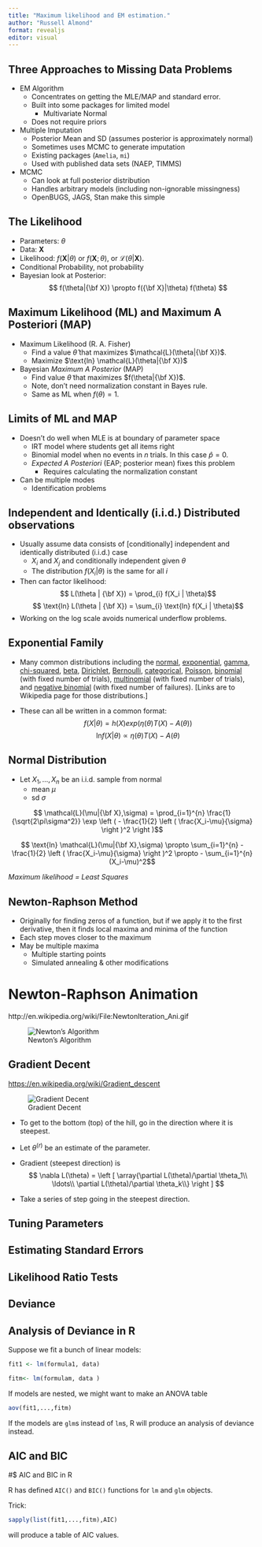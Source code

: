 ```yaml
---
title: "Maximum likelihood and EM estimation."
author: "Russell Almond"
format: revealjs
editor: visual
---
```


## Three Approaches to Missing Data Problems

-   EM Algorithm
    -   Concentrates on getting the MLE/MAP and standard error.
    -   Built into some packages for limited model
        -   Multivariate Normal
    -   Does not require priors
-   Multiple Imputation
    -   Posterior Mean and SD (assumes posterior is approximately normal)
    -   Sometimes uses MCMC to generate imputation
    -   Existing packages (`Amelia`, `mi`)
    -   Used with published data sets (NAEP, TIMMS)
-   MCMC
    -   Can look at full posterior distribution
    -   Handles arbitrary models (including non-ignorable missingness)
    -   OpenBUGS, JAGS, Stan make this simple

## The Likelihood

-   Parameters: $\theta$
-   Data: $\mathbf{X}$
-   Likelihood: $f(\mathbf{X}|\theta)$ or $f(\mathbf{X}; \theta)$, or $\mathcal{L} (\theta | \mathbf{X})$.
-   Conditional Probability, not probability
-   Bayesian look at Posterior: $$ f(\theta|{\bf X}) \propto f({\bf X}|\theta) f(\theta) $$

## Maximum Likelihood (ML) and Maximum A Posteriori (MAP)

-   Maximum Likelihood (R. A. Fisher)
    -   Find a value $\widehat{\theta}$ that maximizes $\mathcal{L}(\theta|{\bf X})$.
    -   Maximize $\text{ln} \mathcal{L}(\theta|{\bf X})$
-   Bayesian *Maximum A Posterior* (MAP)
    -   Find value $\widetilde{\theta}$ that maximizes $f(\theta|{\bf X})$.\
    -   Note, don't need normalization constant in Bayes rule.
    -   Same as ML when $f(\theta)=1$.

## Limits of ML and MAP

-   Doesn't do well when MLE is at boundary of parameter space
    -   IRT model where students get all items right
    -   Binomial model when no events in $n$ trials. In this case $\widehat p = 0$.
    -   *Expected A Posteriori* (EAP; posterior mean) fixes this problem
        -   Requires calculating the normalization constant
-   Can be multiple modes
    -   Identification problems

## Independent and Identically (i.i.d.) Distributed observations

-   Usually assume data consists of \[conditionally\] independent and identically distributed (i.i.d.) case
    -   $X_i$ and $X_j$ and conditionally independent given $\theta$
    -   The distribution $f(X_i|\theta)$ is the same for all $i$
-   Then can factor likelihood: $$ L(\theta | {\bf X}) = \prod_{i} f(X_i | \theta)$$ $$ \text{ln} L(\theta | {\bf X}) = \sum_{i} \text{ln} f(X_i | \theta)$$
-   Working on the log scale avoids numerical underflow problems.

## Exponential Family

-   Many common distributions including the [normal](https://en.wikipedia.org/wiki/Normal_distribution), [exponential](https://en.wikipedia.org/wiki/Exponential_distribution), [gamma](https://en.wikipedia.org/wiki/Gamma_distribution), [chi-squared](https://en.wikipedia.org/wiki/Chi-squared_distribution), [beta](https://en.wikipedia.org/wiki/Beta_distribution), [Dirichlet](https://en.wikipedia.org/wiki/Dirichlet_distribution), [Bernoulli](https://en.wikipedia.org/wiki/Bernoulli_distribution), [categorical](https://en.wikipedia.org/wiki/Categorical_distribution), [Poisson](https://en.wikipedia.org/wiki/Poisson_distribution), [binomial](https://en.wikipedia.org/wiki/Binomial_distribution) (with fixed number of trials), [multinomial](https://en.wikipedia.org/wiki/Multinomial_distribution) (with fixed number of trials), and [negative binomial](https://en.wikipedia.org/wiki/Negative_binomial_distribution) (with fixed number of failures). \[Links are to Wikipedia page for those distributions.\]

-   These can all be written in a common format: $$ f(X|\theta) = h(X) exp(\eta(\theta)T(X)-A(\theta)) $$ $$ \text{ln} f(X|\theta) \propto \eta(\theta)T(X)-A(\theta) $$

## Normal Distribution

-   Let $X_1, \ldots, X_n$ be an i.i.d. sample from normal
    -   mean $\mu$
    -   sd $\sigma$

$$ \mathcal{L}(\mu|{\bf X},\sigma) = \prod_{i=1}^{n} \frac{1}{\sqrt{2\pi\sigma^2}} \exp \left (
-   \frac{1}{2} \left ( \frac{X_i-\mu}{\sigma} \right )^2 \right )$$

$$ \text{ln} \mathcal{L}(\mu|{\bf X},\sigma) \propto \sum_{i=1}^{n}
-   \frac{1}{2} \left ( \frac{X_i-\mu}{\sigma} \right )^2  \propto - \sum_{i=1}^{n} (X_i-\mu)^2$$

*Maximum likelihood = Least Squares*

## Newton-Raphson Method

-   Originally for finding zeros of a function, but if we apply it to the first derivative, then it finds local maxima and minima of the function
-   Each step moves closer to the maximum
-   May be multiple maxima
    -   Multiple starting points
    -   Simulated annealing & other modifications

# Newton-Raphson Animation

http://en.wikipedia.org/wiki/File:NewtonIteration_Ani.gif

![Newton's Algorithm](http://en.wikipedia.org/wiki/File:NewtonIteration_Ani.gif)

## Gradient Decent

<https://en.wikipedia.org/wiki/Gradient_descent>

![Gradient Decent](https://upload.wikimedia.org/wikipedia/commons/thumb/f/ff/Gradient_descent.svg/350px-Gradient_descent.svg.png)

-   To get to the bottom (top) of the hill, go in the direction where it is steepest.

-   Let $\theta^{(r)}$ be an estimate of the parameter.

-   Gradient (steepest direction) is $$ \nabla L(\theta) = \left [ 
    \array{\partial L(\theta)/\partial \theta_1\\
    \ldots\\
    \partial L(\theta)/\partial \theta_k\\}
    \right ] $$

-   Take a series of step going in the steepest direction.

## Tuning Parameters

## Estimating Standard Errors

## Likelihood Ratio Tests

## Deviance

## Analysis of Deviance in R

Suppose we fit a bunch of linear models:

```r
fit1 <- lm(formula1, data)

fitm<- lm(formulam, data )
```

If models are nested, we might want to make an ANOVA table

```r
aov(fit1,...,fitm)
```

If the models are `glm`s instead of `lm`s, R will produce an analysis of deviance instead.

## AIC and BIC

#\$ AIC and BIC in R

R has defined `AIC()` and `BIC()` functions for `lm` and `glm` objects.

Trick:

```r
sapply(list(fit1,...,fitm),AIC)
```

will produce a table of AIC values.
